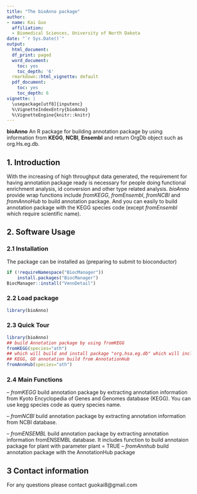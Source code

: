 ```yaml
---
title: "The bioAnno package"
author:
- name: Kai Guo
  affiliation:
  - Biomedical Sciences, University of North Dakota
date: "`r Sys.Date()`"
output:
  html_document:
  df_print: paged
  word_document:
    toc: yes
    toc_depth: '6'
  rmarkdown::html_vignette: default
  pdf_document:
    toc: yes
    toc_depth: 6
vignette: |
  \usepackage[utf8]{inputenc}
  %\VignetteIndexEntry{bioAnno}
  %\VignetteEngine{knitr::knitr}
---
```

__bioAnno__ An R package for building annotation package by using
information from __KEGG__, __NCBI__, __Ensembl__ and return OrgDb object
such as org.Hs.eg.db.   

## 1. Introduction

With the increasing of high throughput data generated, the requirement for
having annotation package ready is necessary for people doing functional 
enrichment analysis, id conversion and other type related analysis.
_bioAnno_ provide wrap functions include _fromKEGG_, _fromEnsembl_, 
_fromNCBI_ and _fromAnnoHub_ to build annotation package. 
And you can easily to build annotation package with 
the KEGG species code (except _fromEnsembl_ which require scientific name).

## 2. Software Usage
### 2.1 Installation
The package can be installed as (preparing to submit to bioconductor)
``` r
if (!requireNamespace("BiocManager"))
    install.packages("BiocManager")
BiocManager::install("VennDetail")
```
### 2.2 Load package
```r
library(bioAnno)

```

### 2.3 Quick Tour
``` r
library(bioAnno)
## build Annotation package by using fromKEGG
fromKEGG(species="ath")
## which will build and install package "org.hsa.eg.db" which will include
## KEGG, GO annotation build from AnnotationHub
fromAnnHub(species="ath")
```
### 2.4 Main Functions
--  _fromKEGG_ build annotation package by extracting annotation information 
    from Kyoto Encyclopedia of Genes and Genomes database (KEGG). 
    You can use kegg species code as query species name.

-- _fromNCBI_ build annotation package by extracting annotation information from
    NCBI database.

-- _fromENSEMBL_ build annotation package by extracting annotation information 
    fromENSEMBL database. It includes function to build annotaion package for 
    plant with parameter plant = TRUE
-- _fromAnnhub_ build annotation package with the AnnotationHub package 

## 3 Contact information

For any questions please contact guokai8@gmail.com

